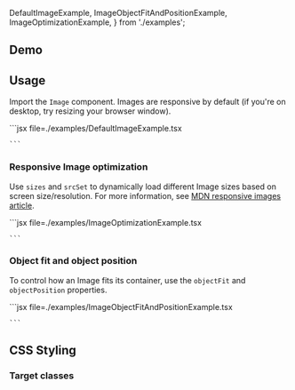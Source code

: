 
  DefaultImageExample,
  ImageObjectFitAndPositionExample,
  ImageOptimizationExample,
} from './examples';

## Demo

<ImageDemo />

## Usage

Import the `Image` component. Images are responsive by default (if you're on desktop, try resizing your browser window).

<Example>
  <DefaultImageExample />
  <ExampleCode>
    ```jsx file=./examples/DefaultImageExample.tsx

    ```

  </ExampleCode>
</Example>

### Responsive Image optimization

Use `sizes` and `srcSet` to dynamically load different Image sizes based on screen size/resolution. For more information, see [MDN responsive images article](https://developer.mozilla.org/en-US/docs/Learn/HTML/Multimedia_and_embedding/Responsive_images).

<Example>
  <ImageOptimizationExample />
  <ExampleCode>
    ```jsx file=./examples/ImageOptimizationExample.tsx

    ```

  </ExampleCode>
</Example>

### Object fit and object position

To control how an Image fits its container, use the `objectFit` and `objectPosition` properties.

<Example>
  <ImageObjectFitAndPositionExample />
  <ExampleCode>
    ```jsx file=./examples/ImageObjectFitAndPositionExample.tsx

    ```

  </ExampleCode>
</Example>

## CSS Styling

### Target classes

<ComponentStyleDisplay componentName="Image" />
